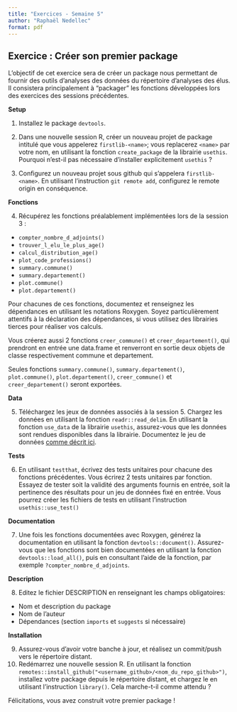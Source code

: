 ```yaml
---
title: "Exercices - Semaine 5"
author: "Raphaël Nedellec"
format: pdf
---
```




## Exercice : Créer son premier package 

L'objectif de cet exercice sera de créer un package nous permettant de fournir des outils d'analyses des données du répertoire d'analyses des élus. Il consistera principalement à "packager" les fonctions développées lors des exercices des sessions précédentes.

**Setup**

1. Installez le package `devtools`.
2. Dans une nouvelle session R, créer un nouveau projet de package intitulé que vous appelerez `firstlib-<name>`; vous replacerez `<name>` par votre nom, en utilisant la fonction `create_package` de la librairie `usethis`. Pourquoi n'est-il pas nécessaire d'installer explicitement `usethis` ?

3. Configurez un nouveau projet sous github qui s'appelera `firstlib-<name>`. En utilisant l'instruction `git remote add`, configurez le remote origin en conséquence.

**Fonctions**

4. Récupérez les fonctions préalablement implémentées lors de la session 3 :
- `compter_nombre_d_adjoints()`
- `trouver_l_elu_le_plus_age()`
- `calcul_distribution_age()`
- `plot_code_professions()`
- `summary.commune()`
- `summary.departement()`
- `plot.commune()`
- `plot.departement()`


Pour chacunes de ces fonctions, documentez et renseignez les dépendances en utilisant les notations Roxygen. Soyez particulièrement attentifs à la déclaration des dépendances, si vous utilisez des librairies tierces pour réaliser vos calculs. 

Vous créerez aussi 2 fonctions `creer_commune()` et `creer_departement()`, qui prendront en entrée une data.frame et renverront en sortie deux objets de classe respectivement commune et departement.

Seules fonctions `summary.commune()`, `summary.departement()`, `plot.commune()`, `plot.departement()`, `creer_commune()` et `creer_departement()` seront exportées.


**Data**

5. Téléchargez les jeux de données associés à la session 5. Chargez les données en utilisant la fonction `readr::read_delim`. En utilisant la fonction `use_data` de la librairie `usethis`, assurez-vous que les données sont rendues disponibles dans la librairie. Documentez le jeu de données [comme décrit ici](https://r-pkgs.org/data.html#sec-documenting-data).

**Tests**

6. En utilisant `testthat`, écrivez des tests unitaires pour chacune des fonctions précédentes. Vous écrirez 2 tests unitaires par fonction. Essayez de tester soit la validité des arguments fournis en entrée, soit la pertinence des résultats pour un jeu de données fixé en entrée. Vous pourrez créer les fichiers de tests en utilisant l'instruction `usethis::use_test()`

**Documentation**

7. Une fois les fonctions documentées avec Roxygen, générez la documentation en utilisant la fonction `devtools::document()`. Assurez-vous que les fonctions sont bien documentées en utilisant la fonction `devtools::load_all()`, puis en consultant l'aide de la fonction, par exemple `?compter_nombre_d_adjoints`.

**Description**

8. Editez le fichier DESCRIPTION en renseignant les champs obligatoires:
- Nom et description du package
- Nom de l'auteur
- Dépendances (section `imports` et `suggests` si nécessaire)

**Installation**

9. Assurez-vous d'avoir votre banche à jour, et réalisez un commit/push vers le répertoire distant. 
10. Redémarrez une nouvelle session R. En utilisant la fonction `remotes::install_github("<username_github>/<nom_du_repo_github>")`, installez votre package depuis le répertoire distant, et chargez le en utilisant l'instruction `library()`. Cela marche-t-il comme attendu ?

Félicitations, vous avez construit votre premier package !
